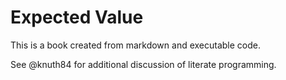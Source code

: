 # Expected Value

This is a book created from markdown and executable code.

See @knuth84 for additional discussion of literate programming.
